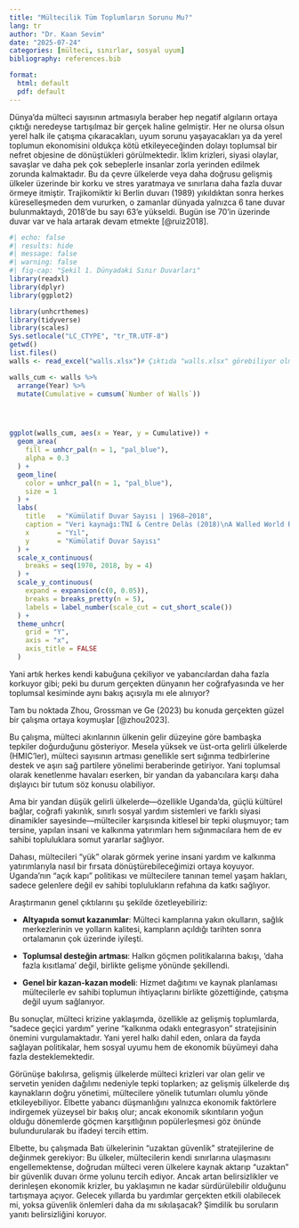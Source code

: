 ```yaml
---
title: "Mültecilik Tüm Toplumların Sorunu Mu?"
lang: tr
author: "Dr. Kaan Sevim"
date: "2025-07-24"
categories: [mülteci, sınırlar, sosyal uyum]
bibliography: references.bib

format:
  html: default
  pdf: default
---
```


Dünya’da mülteci sayısının artmasıyla beraber hep negatif algıların ortaya çıktığı neredeyse tartışılmaz bir gerçek haline gelmiştir. Her ne olursa olsun yerel halk ile çatışma çıkaracakları, uyum sorunu yaşayacakları ya da yerel toplumun ekonomisini oldukça kötü etkileyeceğinden dolayı toplumsal bir nefret objesine de dönüştükleri görülmektedir. İklim krizleri, siyasi olaylar, savaşlar ve daha pek çok sebeplerle insanlar zorla yerinden edilmek zorunda kalmaktadır. Bu da çevre ülkelerde veya daha doğrusu gelişmiş ülkeler üzerinde bir korku ve stres yaratmaya ve sınırlarıa daha fazla duvar örmeye itmiştir. Trajikomiktir ki Berlin duvarı (1989) yıkıldıktan sonra herkes küreselleşmeden dem vururken, o zamanlar dünyada yalnızca 6 tane duvar bulunmaktaydı, 2018'de bu sayı 63'e yükseldi. Bugün ise 70’in üzerinde duvar var ve hala artarak devam etmekte [@ruiz2018].

```r
#| echo: false
#| results: hide
#| message: false
#| warning: false
#| fig-cap: "Şekil 1. Dünyadaki Sınır Duvarları"
library(readxl)
library(dplyr)
library(ggplot2)

library(unhcrthemes)
library(tidyverse)
library(scales)
Sys.setlocale("LC_CTYPE", "tr_TR.UTF-8")
getwd()
list.files()  
walls <- read_excel("walls.xlsx")# Çıktıda "walls.xlsx" görebiliyor olmalısınız

walls_cum <- walls %>%
  arrange(Year) %>%
  mutate(Cumulative = cumsum(`Number of Walls`))




ggplot(walls_cum, aes(x = Year, y = Cumulative)) +
  geom_area(
    fill = unhcr_pal(n = 1, "pal_blue"),
    alpha = 0.3
  ) +
  geom_line(
    color = unhcr_pal(n = 1, "pal_blue"),
    size = 1
  ) +
  labs(
    title   = "Kümülatif Duvar Sayısı | 1968–2018",
    caption = "Veri kaynağı:TNI & Centre Delàs (2018)\nA Walled World Report",
    x       = "Yıl",
    y       = "Kümülatif Duvar Sayısı"
  ) +
  scale_x_continuous(
    breaks = seq(1970, 2018, by = 4)
  ) +
  scale_y_continuous(
    expand = expansion(c(0, 0.05)),
    breaks = breaks_pretty(n = 5),
    labels = label_number(scale_cut = cut_short_scale())
  ) +
  theme_unhcr(
    grid = "Y",
    axis = "x",
    axis_title = FALSE
  )
```

Yani artık herkes kendi kabuğuna çekiliyor ve yabancılardan daha fazla korkuyor gibi; peki bu durum gerçekten dünyanın her coğrafyasında ve her toplumsal kesiminde aynı bakış açısıyla mı ele alınıyor?

Tam bu noktada Zhou, Grossman ve Ge (2023) bu konuda gerçekten güzel bir çalışma ortaya koymuşlar [@zhou2023].

Bu çalışma, mülteci akınlarının ülkenin gelir düzeyine göre bambaşka tepkiler doğurduğunu gösteriyor. Mesela yüksek ve üst-orta gelirli ülkelerde (HMIC’ler), mülteci sayısının artması genellikle sert sığınma tedbirlerine destek ve aşırı sağ partilere yönelimi beraberinde getiriyor. Yani toplumsal olarak kenetlenme havaları eserken, bir yandan da yabancılara karşı daha dışlayıcı bir tutum söz konusu olabiliyor.

Ama bir yandan düşük gelirli ülkelerde—özellikle Uganda’da, güçlü kültürel bağlar, coğrafi yakınlık, sınırlı sosyal yardım sistemleri ve farklı siyasi dinamikler sayesinde—mülteciler karşısında kitlesel bir tepki oluşmuyor; tam tersine, yapılan insani ve kalkınma yatırımları hem sığınmacılara hem de ev sahibi topluluklara somut yararlar sağlıyor.

Dahası, mültecileri “yük” olarak görmek yerine insani yardım ve kalkınma yatırımlarıyla nasıl bir fırsata dönüştürebileceğimizi ortaya koyuyor. Uganda’nın “açık kapı” politikası ve mültecilere tanınan temel yaşam hakları, sadece gelenlere değil ev sahibi toplulukların refahına da katkı sağlıyor.

Araştırmanın genel çıktılarını şu şekilde özetleyebiliriz:

-   **Altyapıda somut kazanımlar**: Mülteci kamplarına yakın okulların, sağlık merkezlerinin ve yolların kalitesi, kampların açıldığı tarihten sonra ortalamanın çok üzerinde iyileşti.

-   **Toplumsal desteğin artması**: Halkın göçmen politikalarına bakışı, ‘daha fazla kısıtlama’ değil, birlikte gelişme yönünde şekillendi.

-   **Genel bir kazan-kazan modeli**: Hizmet dağıtımı ve kaynak planlaması mültecilerle ev sahibi toplumun ihtiyaçlarını birlikte gözettiğinde, çatışma değil uyum sağlanıyor.

Bu sonuçlar, mülteci krizine yaklaşımda, özellikle az gelişmiş toplumlarda, “sadece geçici yardım” yerine “kalkınma odaklı entegrasyon” stratejisinin önemini vurgulamaktadır. Yani yerel halkı dahil eden, onlara da fayda sağlayan politikalar, hem sosyal uyumu hem de ekonomik büyümeyi daha fazla desteklemektedir.

Görünüşe bakılırsa, gelişmiş ülkelerde mülteci krizleri var olan gelir ve servetin yeniden dağılımı nedeniyle tepki toplarken; az gelişmiş ülkelerde dış kaynakların doğru yönetimi, mültecilere yönelik tutumları olumlu yönde etkileyebiliyor. Elbette yabancı düşmanlığını yalnızca ekonomik faktörlere indirgemek yüzeysel bir bakış olur; ancak ekonomik sıkıntıların yoğun olduğu dönemlerde göçmen karşıtlığının popülerleşmesi göz önünde bulundurularak bu ifadeyi tercih ettim.

Elbette, bu çalışmada Batı ülkelerinin “uzaktan güvenlik” stratejilerine de değinmek gerekiyor: Bu ülkeler, mültecilerin kendi sınırlarına ulaşmasını engellemektense, doğrudan mülteci veren ülkelere kaynak aktarıp “uzaktan” bir güvenlik duvarı örme yolunu tercih ediyor. Ancak artan belirsizlikler ve derinleşen ekonomik krizler, bu yaklaşımın ne kadar sürdürülebilir olduğunu tartışmaya açıyor. Gelecek yıllarda bu yardımlar gerçekten etkili olabilecek mi, yoksa güvenlik önlemleri daha da mı sıkılaşacak? Şimdilik bu soruların yanıtı belirsizliğini koruyor.
